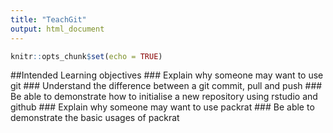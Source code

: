 ```yaml
---
title: "TeachGit"
output: html_document
---
```


```r
knitr::opts_chunk$set(echo = TRUE)
```

##Intended Learning objectives
### Explain why someone may want to use git
### Understand the difference between a git commit, pull and push
### Be able to demonstrate how to initialise a new repository using rstudio and github
### Explain why someone may want to use packrat
### Be able to demonstrate the basic usages of packrat